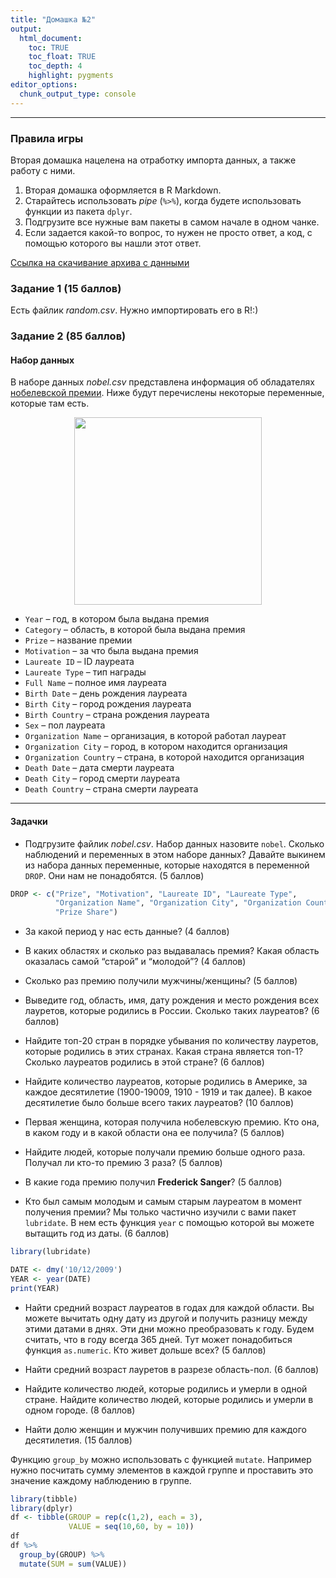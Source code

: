 ```yaml
---
title: "Домашка №2"
output: 
  html_document:
    toc: TRUE
    toc_float: TRUE
    toc_depth: 4
    highlight: pygments
editor_options: 
  chunk_output_type: console
---
```

---

### Правила игры

Вторая домашка нацелена на отработку импорта данных, а также работу с ними.

1. Вторая домашка оформляется в R Markdown.
2. Старайтесь использовать *pipe* (`%>%`), когда будете использовать функции из пакета `dplyr`.
3. Подгрузите все нужные вам пакеты в самом начале в одном чанке.
4. Если задается какой-то вопрос, то нужен не просто ответ, а код, с помощью которого вы нашли этот ответ.

[Ссылка на скачивание архива с данными](https://github.com/ahmedushka7/R/blob/master/docs/homeworks/hw2/data.zip?raw=true)

### Задание 1 (15 баллов)

Есть файлик *random.csv*. Нужно импортировать его в R!:)

### Задание 2 (85 баллов)

#### Набор данных

В наборе данных *nobel.csv* представлена информация об обладателях [нобелевской премии](https://ru.wikipedia.org/wiki/Нобелевская_премия#Правила_премии). Ниже будут перечислены некоторые переменные, которые там есть.

<center>
![](pictures/paint_nobel_prize.png){width=300px}
</center>

* `Year` -- год, в котором была выдана премия
* `Category` -- область, в которой была выдана премия
* `Prize` -- название премии
* `Motivation` -- за что была выдана премия
* `Laureate ID` -- ID лауреата
* `Laureate Type` -- тип награды
* `Full Name` -- полное имя лауреата
* `Birth Date` -- день рождения лауреата
* `Birth City` -- город рождения лауреата
* `Birth Country` -- страна рождения лауреата
* `Sex` -- пол лауреата
* `Organization Name` -- организация, в которой работал лауреат
* `Organization City` -- город, в котором находится организация
* `Organization Country` -- страна, в которой находится организация
* `Death Date` -- дата смерти лауреата
* `Death City` -- город смерти лауреата
* `Death Country` -- страна смерти лауреата

---

#### Задачки

* Подгрузите файлик *nobel.csv*. Набор данных назовите `nobel`. Сколько наблюдений и переменных в этом наборе данных? Давайте выкинем из набора данных переменные, которые находятся в переменной `DROP`. Они нам не понадобятся. (5 баллов)

```r
DROP <- c("Prize", "Motivation", "Laureate ID", "Laureate Type", 
          "Organization Name", "Organization City", "Organization Country",
          "Prize Share")
```

* За какой период у нас есть данные? (4 баллов)

* В каких областях и сколько раз выдавалась премия? Какая область оказалась самой "старой" и "молодой"? (4 баллов)

* Сколько раз премию получили мужчины/женщины? (5 баллов)

* Выведите год, область, имя, дату рождения и место рождения всех лауретов, которые родились в России. Сколько таких лауреатов? (6 баллов)

* Найдите топ-20 стран в порядке убывания по количеству лауретов, которые родились в этих странах. Какая страна является топ-1? Сколько лауреатов родились в этой стране? (6 баллов)

* Найдите количество лауреатов, которые родились в Америке, за каждое десятилетие (1900-19009, 1910 - 1919 и так далее). В какое десятилетие было больше всего таких лауреатов? (10 баллов)

* Первая женщина, которая получила нобелевскую премию. Кто она, в каком году и в какой области она ее получила? (5 баллов)

* Найдите людей, которые получали премию больше одного раза. Получал ли кто-то премию 3 раза?  (5 баллов)

* В какие года премию получил **Frederick Sanger**? (5 баллов)

* Кто был самым молодым и самым старым лауреатом в момент получения премии? Мы только частично изучили с вами пакет  `lubridate`. В нем есть функция `year` с помощью которой вы можете вытащить год из даты. (6 баллов)

```r
library(lubridate)

DATE <- dmy('10/12/2009')
YEAR <- year(DATE)
print(YEAR)
```

* Найти средний возраст лауреатов в годах для каждой области. Вы можете вычитать одну дату из другой и получить разницу между этими датами в днях. Эти дни можно преобразовать к году. Будем считать, что в году всегда 365 дней. Тут может понадобиться функция `as.numeric`. Кто живет дольше всех? (5 баллов)

* Найти средний возраст лауретов в разрезе область-пол. (6 баллов)

* Найдите количество людей, которые родились и умерли в одной стране. Найдите количество людей, которые родились и умерли в одном городе. (8 баллов)

* Найти долю женщин и мужчин получивших премию для каждого десятилетия. (15 баллов)

Функцию `group_by` можно использовать с функцией `mutate`. Например нужно посчитать сумму элементов в каждой группе и проставить это значение каждому наблюдению в группе. 

```r
library(tibble)
library(dplyr)
df <- tibble(GROUP = rep(c(1,2), each = 3),
             VALUE = seq(10,60, by = 10))
df
df %>%
  group_by(GROUP) %>%
  mutate(SUM = sum(VALUE))
```

